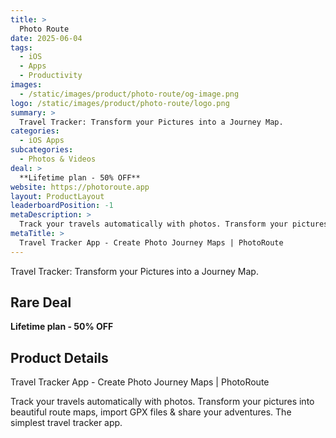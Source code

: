 ```yaml
---
title: >
  Photo Route
date: 2025-06-04
tags:
  - iOS
  - Apps
  - Productivity
images:
  - /static/images/product/photo-route/og-image.png
logo: /static/images/product/photo-route/logo.png
summary: >
  Travel Tracker: Transform your Pictures into a Journey Map.
categories:
  - iOS Apps
subcategories:
  - Photos & Videos
deal: >
  **Lifetime plan - 50% OFF**
website: https://photoroute.app
layout: ProductLayout
leaderboardPosition: -1
metaDescription: >
  Track your travels automatically with photos. Transform your pictures into beautiful route maps, import GPX files & share your adventures. The simplest travel tracker app.
metaTitle: >
  Travel Tracker App - Create Photo Journey Maps | PhotoRoute
---
```

Travel Tracker: Transform your Pictures into a Journey Map.

## Rare Deal

**Lifetime plan - 50% OFF**

## Product Details

Travel Tracker App - Create Photo Journey Maps | PhotoRoute

Track your travels automatically with photos. Transform your pictures into beautiful route maps, import GPX files & share your adventures. The simplest travel tracker app.
